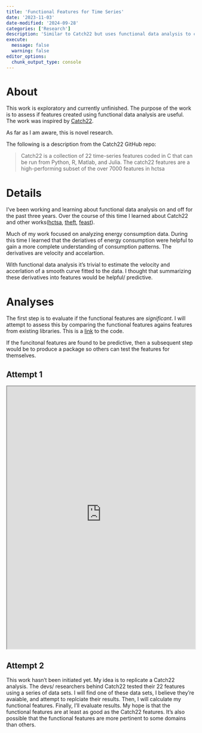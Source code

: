 ```yaml
---
title: 'Functional Features for Time Series'
date: '2023-11-03'
date-modified: '2024-09-28'
categories: ['Research']
description: 'Similar to Catch22 but uses functional data analysis to create features'
execute: 
  message: false
  warning: false
editor_options: 
  chunk_output_type: console
---
```


# About

This work is exploratory and currently unfinished.
The purpose of the work is to assess if features created using functional data analysis are useful.
The work was inspired by [Catch22](https://github.com/hendersontrent/catch22).

As far as I am aware, this is novel research.

The following is a description from the Catch22 GitHub repo:

> Catch22 is a collection of 22 time-series features coded in C that can be run from Python, R, Matlab, and Julia. The catch22 features are a high-performing subset of the over 7000 features in hctsa

# Details

I've been working and learning about functional data analysis on and off for the past three years.
Over the course of this time I learned about Catch22 and other works([hctsa](https://github.com/benfulcher/hctsa), [theft](https://github.com/hendersontrent/theft), [feast](https://cran.r-project.org/web/packages/feasts/index.html)).

Much of my work focused on analyzing energy consumption data.
During this time I learned that the deriatives of energy consumption were helpful to gain a more complete understanding of consumption patterns.
The derivatives are velocity and accelartion.

With functional data analysis it's trivial to estimate the velocity and accerlation of a smooth curve fitted to the data.
I thought that summarizing these derivatives into features would be helpful/ predictive.

# Analyses

The first step is to evaluate if the functional features are *significant*.
I will attempt to assess this by comparing the functional features agains features from existing libraries.
This is a [link]() to the code.

If the funcitonal features are found to be predictive, then a subsequent step would be to produce a package so others can test the features for themselves.

## Attempt 1

::: {=html}
<iframe src="https://kaladin-stormblessed.quarto.pub/functional-features-part1/" width="100%" height="700px"></iframe>
:::


## Attempt 2

This work hasn't been initiated yet.
My idea is to replicate a Catch22 analysis.
The devs/ researchers behind Catch22 tested their 22 features using a series of data sets.
I will find one of these data sets, I believe they're avaiable, and attempt to replciate their results.
Then, I will calculate my functional features.
Finally, I'll evaluate results.
My hope is that the functional features are at least as good as the Catch22 features.
It's also possible that the functional features are more pertinent to some domains than others.
